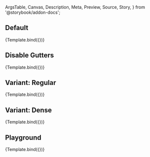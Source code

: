 <!-- @prettier -->

  ArgsTable,
  Canvas,
  Description,
  Meta,
  Preview,
  Source,
  Story,
} from '@storybook/addon-docs';


<Meta
  title="Material UI/Toolbar"
  component={Toolbar}
  argTypes={argTypes}
  parameters={{}}
/>

<Description of={Toolbar} />

## Default

<Canvas>
  <Story name="Primary" args={{}}>
    {Template.bind({})}
  </Story>
</Canvas>

## Disable Gutters

<Canvas>
  <Story
    name="Disable Gutters"
    args={{
      disableGutters: true,
    }}
  >
    {Template.bind({})}
  </Story>
</Canvas>

## Variant: Regular

<Canvas>
  <Story
    name="Variant: Regular"
    args={{
      variant: 'regular',
    }}
  >
    {Template.bind({})}
  </Story>
</Canvas>

## Variant: Dense

<Canvas>
  <Story
    name="Variant: Dense"
    args={{
      variant: 'dense',
    }}
  >
    {Template.bind({})}
  </Story>
</Canvas>

## Playground

<Canvas isColumn>
  <Source language="jsx" story="Playground" />
  <Story name="Playground" args={{}}>
    {Template.bind({})}
  </Story>
  <ArgsTable story="Playground" />
</Canvas>
